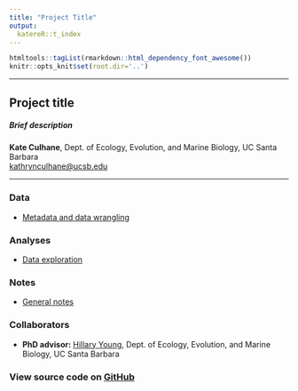 ```yaml
---
title: "Project Title"
output:
  katereR::t_index
---
```


```r
htmltools::tagList(rmarkdown::html_dependency_font_awesome())
knitr::opts_knit$set(root.dir='..')
```

***

<div class = "summary">

# Project title

##### Brief description

**Kate Culhane**, Dept. of Ecology, Evolution, and Marine Biology, UC Santa Barbara  
[kathrynculhane@ucsb.edu](kathrynculhane@ucsb.edu)
[<i class="fa fa-github"></i>](https://github.com/katekathrynkat/)
[<i class="fa fa-twitter"></i>](https://twitter.com/katekathrynkat/)

</div>

***

### <i class="fa fa-table fa-fw"></i> Data

- [Metadata and data wrangling](https://katekathrynkat.github.io/PROJECT/00_datasets.html)

### <i class="fa fa-chart-line fa-fw"></i> Analyses

- [Data exploration](https://katekathrynkat.github.io/PROJECT/01_data_exploration.html)

### <i class="fa fa-sticky-note fa-fw"></i> Notes

- [General notes](https://katekathrynkat.github.io/PROJECT/99_notes.html)

### <i class="fa fa-users fa-fw"></i> Collaborators

- **PhD advisor:** [Hillary Young](https://young-lab.eemb.ucsb.edu/), Dept. of Ecology, Evolution, and Marine Biology, UC Santa Barbara

### [<i class="fa fa-github fa-fw"></i>](https://github.com/katekathrynkat/PROJECT_PATH) View source code on [GitHub](https://github.com/katekathrynkat/PROJECT_PATH)
